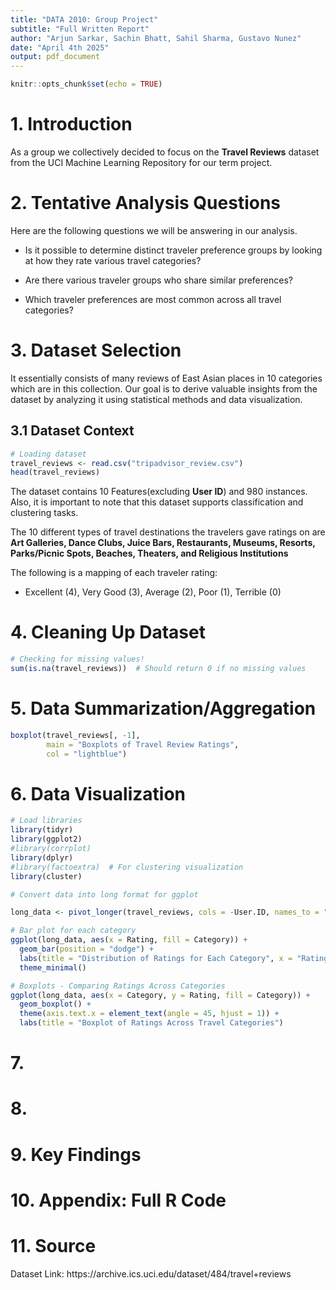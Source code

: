 ```yaml
---
title: "DATA 2010: Group Project"
subtitle: "Full Written Report"
author: "Arjun Sarkar, Sachin Bhatt, Sahil Sharma, Gustavo Nunez"
date: "April 4th 2025"
output: pdf_document
---
```


```r
knitr::opts_chunk$set(echo = TRUE)
```

# 1. Introduction

As a group we collectively decided to focus on the **Travel Reviews** dataset from the UCI Machine Learning Repository for our term project.

# 2. Tentative Analysis Questions

Here are the following questions we will be answering in our analysis.

- Is it possible to determine distinct traveler preference groups by looking at how they rate various travel categories?

- Are there various traveler groups who share similar preferences?

- Which traveler preferences are most common across all travel categories?


# 3. Dataset Selection

It essentially consists of many reviews of East Asian places in 10 categories which are in this collection. Our goal is to derive valuable insights from the dataset by analyzing it using statistical methods and data visualization.

## 3.1 Dataset Context

```r
# Loading dataset
travel_reviews <- read.csv("tripadvisor_review.csv")
head(travel_reviews)
```

The dataset contains 10 Features(excluding **User ID**) and 980 instances. Also, it is important to note that this dataset supports classification and clustering tasks.

The 10 different types of travel destinations the travelers gave ratings on are **Art Galleries, Dance Clubs, Juice Bars, Restaurants, Museums, Resorts, Parks/Picnic Spots, Beaches, Theaters, and Religious Institutions**

The following is a mapping of each traveler rating: 

- Excellent (4), Very Good (3), Average (2), Poor (1), Terrible (0)

# 4. Cleaning Up Dataset

```r
# Checking for missing values!
sum(is.na(travel_reviews))  # Should return 0 if no missing values
```

# 5. Data Summarization/Aggregation

```r
boxplot(travel_reviews[, -1],
        main = "Boxplots of Travel Review Ratings",
        col = "lightblue")
```

# 6. Data Visualization

```r
# Load libraries
library(tidyr)
library(ggplot2)
#library(corrplot)
library(dplyr)
#library(factoextra)  # For clustering visualization
library(cluster)  

# Convert data into long format for ggplot

long_data <- pivot_longer(travel_reviews, cols = -User.ID, names_to = "Category", values_to = "Rating")

# Bar plot for each category
ggplot(long_data, aes(x = Rating, fill = Category)) +
  geom_bar(position = "dodge") +
  labs(title = "Distribution of Ratings for Each Category", x = "Rating", y = "Count") +
  theme_minimal()

# Boxplots - Comparing Ratings Across Categories
ggplot(long_data, aes(x = Category, y = Rating, fill = Category)) +
  geom_boxplot() +
  theme(axis.text.x = element_text(angle = 45, hjust = 1)) +
  labs(title = "Boxplot of Ratings Across Travel Categories")
```

# 7. 

# 8. 

# 9. Key Findings

# 10. Appendix: Full R Code

# 11. Source

Dataset Link: https://archive.ics.uci.edu/dataset/484/travel+reviews

